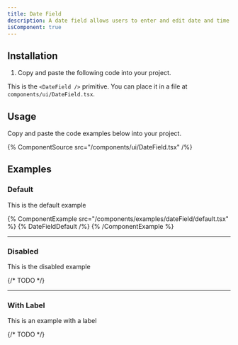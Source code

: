 ```yaml
---
title: Date Field
description: A date field allows users to enter and edit date and time values using a keyboard. Each part of a date value is displayed in an individually editable segment.
isComponent: true
---
```


## Installation

1. Copy and paste the following code into your project.

This is the `<DateField />` primitive. You can place it in a file at `components/ui/DateField.tsx`.

## Usage

Copy and paste the code examples below into your project.

{% ComponentSource src="/components/ui/DateField.tsx" /%}

## Examples

### Default

This is the default example

{% ComponentExample src="/components/examples/dateField/default.tsx" %}
{% DateFieldDefault /%}
{% /ComponentExample %}

---

### Disabled

This is the disabled example

{/* TODO */}

---

### With Label

This is an example with a label

{/* TODO */}
